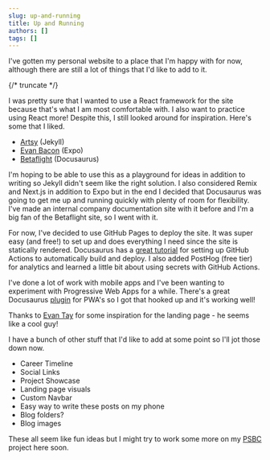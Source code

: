 ```yaml
---
slug: up-and-running
title: Up and Running
authors: []
tags: []
---
```


I've gotten my personal website to a place that I'm happy with for now, although there are still a lot of things that I'd like to add to it.

{/* truncate */}

I was pretty sure that I wanted to use a React framework for the site because that's what I am most comfortable with. I also want to practice using React more! Despite this, I still looked around for inspiration. Here's some that I liked.

- [Artsy](https://artsy.github.io/) (Jekyll)
- [Evan Bacon](https://evanbacon.dev/) (Expo)
- [Betaflight](https://betaflight.com/) (Docusaurus)

I'm hoping to be able to use this as a playground for ideas in addition to writing so Jekyll didn't seem like the right solution. I also considered Remix and Next.js in addition to Expo but in the end I decided that Docusaurus was going to get me up and running quickly with plenty of room for flexibility. I've made an internal company documentation site with it before and I'm a big fan of the Betaflight site, so I went with it.

For now, I've decided to use GitHub Pages to deploy the site. It was super easy (and free!) to set up and does everything I need since the site is statically rendered. Docusaurus has a [great tutorial](https://docusaurus.io/docs/deployment#deploying-to-github-pages) for setting up GitHub Actions to automatically build and deploy. I also added PostHog (free tier) for analytics and learned a little bit about using secrets with GitHub Actions.

I've done a lot of work with mobile apps and I've been wanting to experiment with Progressive Web Apps for a while. There's a great Docusaurus [plugin](https://docusaurus.io/docs/api/plugins/@docusaurus/plugin-pwa) for PWA's so I got that hooked up and it's working well!

Thanks to [Evan Tay](https://evantay.com/) for some inspiration for the landing page - he seems like a cool guy!

I have a bunch of other stuff that I'd like to add at some point so I'll jot those down now.

- Career Timeline
- Social Links
- Project Showcase
- Landing page visuals
- Custom Navbar
- Easy way to write these posts on my phone
- Blog folders?
- Blog images

These all seem like fun ideas but I might try to work some more on my [PSBC](https://github.com/ws998116/psbc) project here soon.
